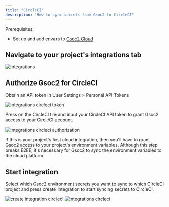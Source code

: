 ```yaml
---
title: "CircleCI"
description: "How to sync secrets from Gsoc2 to CircleCI"
---
```


Prerequisites:

- Set up and add envars to [Gsoc2 Cloud](https://app.gsoc2.com)

## Navigate to your project's integrations tab

![integrations](../../images/integrations.png)

## Authorize Gsoc2 for CircleCI

Obtain an API token in User Settings > Personal API Tokens

![integrations circleci token](../../images/integrations/circleci/integrations-circleci-token.png)

Press on the CircleCI tile and input your CircleCI API token to grant Gsoc2 access to your CircleCI account.

![integrations circleci authorization](../../images/integrations/circleci/integrations-circleci-auth.png)

<Info>
  If this is your project's first cloud integration, then you'll have to grant
  Gsoc2 access to your project's environment variables. Although this step
  breaks E2EE, it's necessary for Gsoc2 to sync the environment variables to
  the cloud platform.
</Info>

## Start integration

Select which Gsoc2 environment secrets you want to sync to which CircleCI project and press create integration to start syncing secrets to CircleCI.

![create integration circleci](../../images/integrations/circleci/integrations-circleci-create.png)
![integrations circleci](../../images/integrations/circleci/integrations-circleci.png)
